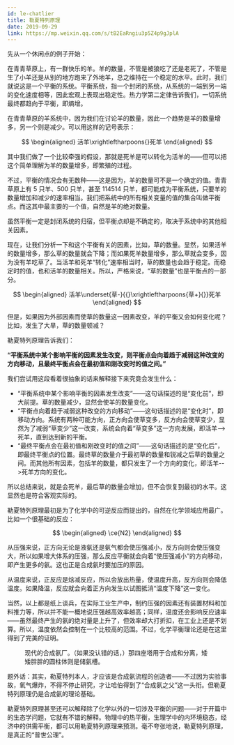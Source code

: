 ```yaml
---
id: le-chatlier
title: 勒夏特列原理
date: 2019-09-29
link: https://mp.weixin.qq.com/s/tB2EaRngiu3p5Z4p9gJplA
---
```



<DocMetadataBanner frontMatter={frontMatter} />

先从一个休闲点的例子开始：

在青青草原上，有一群快乐的羊。羊的数量，不管是被狼吃了还是老死了，不管是生了小羊还是从别的地方跑来了外地羊，总之维持在一个稳定的水平。此时，我们就说这是一个平衡的系统。平衡系统，指一个封闭的系统，从系统的一端到另一端的变化速度相等，因此宏观上表现出稳定性。热力学第二定律告诉我们，一切系统最终都趋向于平衡，即熵增。

在青青草原的羊系统中，因为我们在讨论羊的数量，因此一个趋势是羊的数量增多，另一个则是减少。可以用这样的记号表示：

$$
\begin{aligned}
活羊\xrightleftharpoons{}死羊
\end{aligned}
$$

其中我们做了一个比较牵强的假设，那就是死羊是可以转化为活羊的——但可以把这个简单理解为羊的数量增多，即繁殖的过程。

不过，平衡的情况会有无数种——这是因为，羊的数量可不是一个确定的值。青青草原上有 5 只羊、500 只羊，甚至 114514 只羊，都可能成为平衡系统，只要羊的数量增加和减少的速率相当。我们把系统中的所有相关变量的值的集合叫做平衡点。而这其中最主要的一个值，自然是羊的绝对数量。

虽然平衡一定是封闭系统的归宿，但平衡点却是不确定的，取决于系统中的其他相关因素。

现在，让我们分析一下和这个平衡有关的因素，比如，草的数量。显然，如果活羊的数量增多，那么草的数量就会下降；而如果死羊数量增多，那么草就会变多，因为没有羊吃草了。当活羊和死羊“转化”速率相当时，草的数量也会趋于稳定。而稳定时的值，也和活羊的数量相关。所以，严格来说，“草的数量”也是平衡点的一部分。

$$
\begin{aligned}
活羊\underset{草-}{{}\xrightleftharpoons{草+}{}}死羊
\end{aligned}
$$

但是，如果因为外部因素而使草的数量这一因素改变，羊的平衡又会如何变化呢？比如，发生了大旱，草的数量顿减？

勒夏特列原理告诉我们：

<p style={{color:'red'}}><b>“平衡系统中某个影响平衡的因素发生改变，则平衡点会向着趋于减弱这种改变的方向移动，且最终平衡点会在最初值和刚改变时的值之间。”</b></p>

我们尝试用这段看着很抽象的话来解释接下来究竟会发生什么：

- “平衡系统中某个影响平衡的因素发生改变”——这句话描述的是“变化前”，即大前提。草的数量减少，显然会使羊的数量变化。
- “平衡点向着趋于减弱这种改变的方向移动”——这句话描述的是“变化时”，即移动方向。系统有两种可能方向，正方向会使草变多，反方向会使草变少，显然为了减弱“草变少”这一改变，系统会向着“草变多”这一方向发展，即活羊-->死羊，直到达到新的平衡。
- “最终平衡点会在最初值和刚改变时的值之间”——这句话描述的是“变化后”，即最终平衡点的位置。最终草的数量介于最初草的数量和锐减之后草的数量之间。而其他所有因素，包括羊的数量，都只发生了一个方向的变化，即活羊-->死羊方向的变化。

所以总结来说，就是会死羊，最后草的数量会增加，但不会恢复到最初的水平。这显然也是符合客观实际的。

勒夏特列原理最初是为了化学中的可逆反应而提出的，自然在化学领域应用最广。比如一个很基础的反应：

$$
\begin{aligned}
\ce{N2}
\end{aligned}
$$

从压强来说，正方向无论是液氨还是氨气都会使压强减小，反方向则会使压强变大，所以如果增大体系的压强，那么反应平衡就会向着“使压强减小”的方向移动，即产生更多的氨。这也正是合成氨时要加压的原因。

从温度来说，正反应是焓减反应，所以会放出热量，使温度升高，反方向则会降低温度。如果降温，反应就会向着正方向发生以试图抵消“温度下降”这一变化。

当然，以上都是纸上谈兵，在实际工业生产中，制约压强的因素还有装置材料和加料推力等，所以并不能一概地说压强越高效率越高；同样，温度还会影响反应速率——虽然最终产生的氨的绝对量是上升了，但效率却大打折扣，在工业上还是不划算。所以，温度依然会控制在一个比较高的范围。不过，化学平衡理论还是在这里得到了完美的证明。

<Figure src="/zh-Hans/img/./docs/Science/le-chatlier/JGibibkelET6ibR0govvZaugqanKfhKibPUsmPM3xdVeiaVKyPX1t8RETYQ7JBtERO5nczOsEoQ7VTwFicYYxhayicdCg.jpeg">现代的合成氨厂。（如果没认错的话，）那四座塔用于合成和分离，矮矮胖胖的圆柱体则是储氨槽。</Figure>

题外话：其实，勒夏特列本人，才应该是合成氨流程的创造者——不过因为实验事故，氧气爆炸，不得不停止研究，才让哈伯得到了“合成氨之父”这一头衔。但勒夏特列原理仍是合成氨的理论基础。

勒夏特列原理甚至还可以解释除了化学以外的一切涉及平衡的问题——对于开篇中的生态学问题，它就有不错的解释。物理中的热平衡，生理学中的内环境稳态，经济中的供需平衡，都可以用勒夏特列原理来预测。毫不夸张地说，勒夏特列原理，是真正的“普世公理”。
